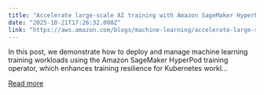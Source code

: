 ```yaml
---
title: "Accelerate large-scale AI training with Amazon SageMaker HyperPod training operator "
date: "2025-10-21T17:26:32.000Z"
link: "https://aws.amazon.com/blogs/machine-learning/accelerate-large-scale-ai-training-with-amazon-sagemaker-hyperpod-training-operator/"
---
```


In this post, we demonstrate how to deploy and manage machine learning training workloads using the Amazon SageMaker HyperPod training operator, which enhances training resilience for Kubernetes workl...

[Read more](https://aws.amazon.com/blogs/machine-learning/accelerate-large-scale-ai-training-with-amazon-sagemaker-hyperpod-training-operator/)
